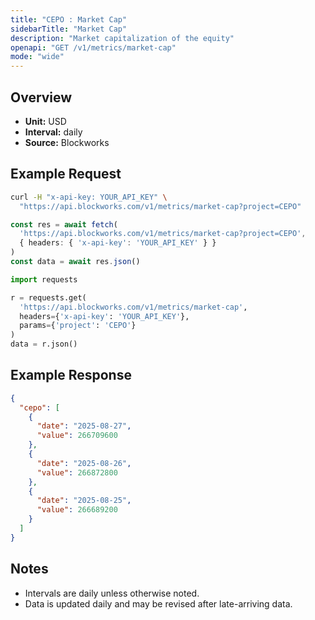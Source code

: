 ```yaml
---
title: "CEPO : Market Cap"
sidebarTitle: "Market Cap"
description: "Market capitalization of the equity"
openapi: "GET /v1/metrics/market-cap"
mode: "wide"
---
```


## Overview

- **Unit:** USD
- **Interval:** daily
- **Source:** Blockworks

## Example Request

<CodeGroup>

```bash cURL
curl -H "x-api-key: YOUR_API_KEY" \
  "https://api.blockworks.com/v1/metrics/market-cap?project=CEPO"
```

```typescript TypeScript
const res = await fetch(
  'https://api.blockworks.com/v1/metrics/market-cap?project=CEPO',
  { headers: { 'x-api-key': 'YOUR_API_KEY' } }
)
const data = await res.json()
```

```python Python
import requests

r = requests.get(
  'https://api.blockworks.com/v1/metrics/market-cap',
  headers={'x-api-key': 'YOUR_API_KEY'},
  params={'project': 'CEPO'}
)
data = r.json()
```

</CodeGroup>

## Example Response

```json
{
  "cepo": [
    {
      "date": "2025-08-27",
      "value": 266709600
    },
    {
      "date": "2025-08-26",
      "value": 266872800
    },
    {
      "date": "2025-08-25",
      "value": 266689200
    }
  ]
}
```

## Notes
- Intervals are daily unless otherwise noted.
- Data is updated daily and may be revised after late-arriving data.

